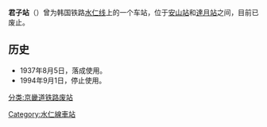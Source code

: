 {{unreferenced|time=2014-05-05T02:12:59+00:00}}
{{朝鮮半島車站資訊
|公司色 = black
|文字色 = 
|站名 = 君子站
|圖片 = 
|pxl = 
|圖片說明 = 
|前一站 = [[安山站|安山]] 
|前一站距離 = 5.1
|後一站距離 = 3.7
|後一站 = [[達月站|達月]] 
|諺文 = 군자역
|朝鮮漢字 = 君子驛
|文觀部式 =Gunja-yeok 
|馬-賴式 =Kunja-yŏk
|副站名 = 
|車站編號 = 
|停站路線數 = 
|所屬公司 = [[大韩民国铁道厅|大韩民国铁道厅]]
|所屬路線 = [[水仁线|水仁线]]
|距離 = 31.8
|起點站 = [[水原站_(京畿道)|水原]]
|所在地 =[[京畿道|京畿道]][[始兴市|始兴市]][[正往洞|正往洞]]
|車站構造 = 地面车站
|月台配置 = 
|啟用年月日 = 1937年8月5日
|廢站年月日 = 1994年9月1日
|上下車人次 = 
|統計年度 = 
|轉車 = 
|備註 = 
|全寬備註 = 
}}

'''君子站'''（{{kor|諺=군자역|漢=君子驛|羅=Gunja yeok|f=y}}）曾为韩国铁路[[水仁线|水仁线]]上的一个车站，位于[[安山站|安山站]]和[[達月站|達月站]]之间，目前已废止。

== 历史 ==
*1937年8月5日，落成使用。
*1994年9月1日，停止使用。

{{水仁线}}

[[分类:京畿道铁路废站|分类:京畿道铁路废站]]
[[Category:水仁線車站|Category:水仁線車站]]